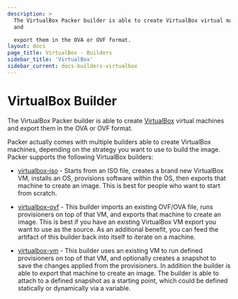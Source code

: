 ```yaml
---
description: >
  The VirtualBox Packer builder is able to create VirtualBox virtual machines
  and

  export them in the OVA or OVF format.
layout: docs
page_title: VirtualBox - Builders
sidebar_title: 'VirtualBox'
sidebar_current: docs-builders-virtualbox
---
```


# VirtualBox Builder

The VirtualBox Packer builder is able to create
[VirtualBox](https://www.virtualbox.org) virtual machines and export them in
the OVA or OVF format.

Packer actually comes with multiple builders able to create VirtualBox
machines, depending on the strategy you want to use to build the image. Packer
supports the following VirtualBox builders:

- [virtualbox-iso](/docs/builders/virtualbox-iso) - Starts from an ISO
  file, creates a brand new VirtualBox VM, installs an OS, provisions
  software within the OS, then exports that machine to create an image. This
  is best for people who want to start from scratch.

- [virtualbox-ovf](/docs/builders/virtualbox-ovf) - This builder imports
  an existing OVF/OVA file, runs provisioners on top of that VM, and exports
  that machine to create an image. This is best if you have an existing
  VirtualBox VM export you want to use as the source. As an additional
  benefit, you can feed the artifact of this builder back into itself to
  iterate on a machine.

- [virtualbox-vm](/docs/builders/virtualbox-vm) - This builder uses an
  existing VM to run defined provisioners on top of that VM, and optionally
  creates a snapshot to save the changes applied from the provisioners. In
  addition the builder is able to export that machine to create an image. The
  builder is able to attach to a defined snapshot as a starting point, which
  could be defined statically or dynamically via a variable.
